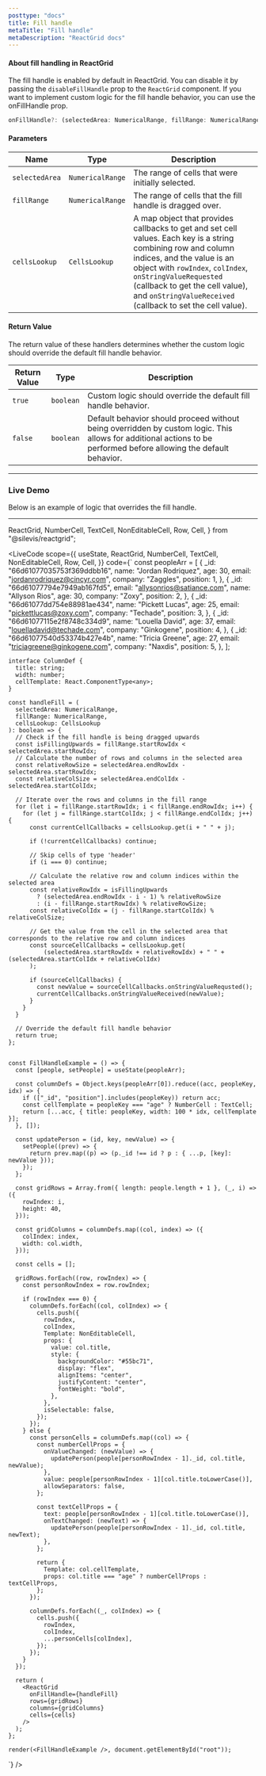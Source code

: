```yaml
---
posttype: "docs"
title: Fill handle
metaTitle: "Fill handle"
metaDescription: "ReactGrid docs"
---
```


#### About fill handling in ReactGrid

The fill handle is enabled by default in ReactGrid. You can disable it by passing the `disableFillHandle` prop to the `ReactGrid` component. If you want to implement custom logic for the fill handle behavior, you can use the onFillHandle prop.

```ts
onFillHandle?: (selectedArea: NumericalRange, fillRange: NumericalRange, cellsLookup: CellsLookup) => boolean;
```

#### Parameters

Name         | Type                                      | Description |
-------------|-------------------------------------------|-------------|
`selectedArea`      | `NumericalRange`    | The range of cells that were initially selected. |
`fillRange` | `NumericalRange`                          | The range of cells that the fill handle is dragged over. |
`cellsLookup`| `CellsLookup`                             | A map object that provides callbacks to get and set cell values. Each key is a string combining row and column indices, and the value is an object with `rowIndex`, `colIndex`, `onStringValueRequested` (callback to get the cell value), and `onStringValueReceived` (callback to set the cell value). |


#### Return Value

The return value of these handlers determines whether the custom logic should override the default fill handle behavior.

| Return Value | Type      | Description                                                                                           |
|--------------|-----------|-------------------------------------------------------------------------------------------------------|
| `true`       | `boolean` | Custom logic should override the default fill handle behavior.                                         |
| `false`      | `boolean` | Default behavior should proceed without being overridden by custom logic. This allows for additional actions to be performed before allowing the default behavior. |


---

### Live Demo

Below is an example of logic that overrides the fill handle.

---

  ReactGrid,
  NumberCell,
  TextCell,
  NonEditableCell,
  Row,
  Cell,
} from "@silevis/reactgrid";


<LiveCode
  scope={{
    useState,
    ReactGrid,
    NumberCell,
    TextCell,
    NonEditableCell,
    Row,
    Cell,
  }}
  code={`
    const peopleArr = [
      {
        _id: "66d61077035753f369ddbb16",
        name: "Jordan Rodriquez",
        age: 30,
        email: "jordanrodriquez@cincyr.com",
        company: "Zaggles",
        position: 1,
      },
      {
        _id: "66d61077794e7949ab167fd5",
        email: "allysonrios@satiance.com",
        name: "Allyson Rios",
        age: 30,
        company: "Zoxy",
        position: 2,
      },
      {
        _id: "66d61077dd754e88981ae434",
        name: "Pickett Lucas",
        age: 25,
        email: "pickettlucas@zoxy.com",
        company: "Techade",
        position: 3,
      },
      {
        _id: "66d61077115e2f8748c334d9",
        name: "Louella David",
        age: 37,
        email: "louelladavid@techade.com",
        company: "Ginkogene",
        position: 4,
      },
      {
        _id: "66d61077540d53374b427e4b",
        name: "Tricia Greene",
        age: 27,
        email: "triciagreene@ginkogene.com",
        company: "Naxdis",
        position: 5,
      },
    ];

    interface ColumnDef {
      title: string;
      width: number;
      cellTemplate: React.ComponentType<any>;
    }

    const handleFill = (
      selectedArea: NumericalRange,
      fillRange: NumericalRange,
      cellsLookup: CellsLookup
    ): boolean => {
      // Check if the fill handle is being dragged upwards
      const isFillingUpwards = fillRange.startRowIdx < selectedArea.startRowIdx;
      // Calculate the number of rows and columns in the selected area
      const relativeRowSize = selectedArea.endRowIdx - selectedArea.startRowIdx;
      const relativeColSize = selectedArea.endColIdx - selectedArea.startColIdx;

      // Iterate over the rows and columns in the fill range
      for (let i = fillRange.startRowIdx; i < fillRange.endRowIdx; i++) {
        for (let j = fillRange.startColIdx; j < fillRange.endColIdx; j++) {
          const currentCellCallbacks = cellsLookup.get(i + " " + j);

          if (!currentCellCallbacks) continue;

          // Skip cells of type 'header'
          if (i === 0) continue;

          // Calculate the relative row and column indices within the selected area
          const relativeRowIdx = isFillingUpwards
            ? (selectedArea.endRowIdx - i - 1) % relativeRowSize
            : (i - fillRange.startRowIdx) % relativeRowSize;
          const relativeColIdx = (j - fillRange.startColIdx) % relativeColSize;

          // Get the value from the cell in the selected area that corresponds to the relative row and column indices
          const sourceCellCallbacks = cellsLookup.get(
              (selectedArea.startRowIdx + relativeRowIdx) + " " + (selectedArea.startColIdx + relativeColIdx)
          );

          if (sourceCellCallbacks) {
            const newValue = sourceCellCallbacks.onStringValueRequsted();
            currentCellCallbacks.onStringValueReceived(newValue);
          }
        }
      }

      // Override the default fill handle behavior
      return true;
    };


    const FillHandleExample = () => {
      const [people, setPeople] = useState(peopleArr);

      const columnDefs = Object.keys(peopleArr[0]).reduce((acc, peopleKey, idx) => {
        if (["_id", "position"].includes(peopleKey)) return acc;
        const cellTemplate = peopleKey === "age" ? NumberCell : TextCell;
        return [...acc, { title: peopleKey, width: 100 * idx, cellTemplate }];
      }, []);

      const updatePerson = (id, key, newValue) => {
        setPeople((prev) => {
          return prev.map((p) => (p._id !== id ? p : { ...p, [key]: newValue }));
        });
      };

      const gridRows = Array.from({ length: people.length + 1 }, (_, i) => ({
        rowIndex: i,
        height: 40,
      }));

      const gridColumns = columnDefs.map((col, index) => ({
        colIndex: index,
        width: col.width,
      }));

      const cells = [];

      gridRows.forEach((row, rowIndex) => {
        const personRowIndex = row.rowIndex;

        if (rowIndex === 0) {
          columnDefs.forEach((col, colIndex) => {
            cells.push({
              rowIndex,
              colIndex,
              Template: NonEditableCell,
              props: {
                value: col.title,
                style: {
                  backgroundColor: "#55bc71",
                  display: "flex",
                  alignItems: "center",
                  justifyContent: "center",
                  fontWeight: "bold",
                },
              },
              isSelectable: false,
            });
          });
        } else {
          const personCells = columnDefs.map((col) => {
            const numberCellProps = {
              onValueChanged: (newValue) => {
                updatePerson(people[personRowIndex - 1]._id, col.title, newValue);
              },
              value: people[personRowIndex - 1][col.title.toLowerCase()],
              allowSeparators: false,
            };

            const textCellProps = {
              text: people[personRowIndex - 1][col.title.toLowerCase()],
              onTextChanged: (newText) => {
                updatePerson(people[personRowIndex - 1]._id, col.title, newText);
              },
            };

            return {
              Template: col.cellTemplate,
              props: col.title === "age" ? numberCellProps : textCellProps,
            };
          });

          columnDefs.forEach((_, colIndex) => {
            cells.push({
              rowIndex,
              colIndex,
              ...personCells[colIndex],
            });
          });
        }
      });

      return (
        <ReactGrid
          onFillHandle={handleFill}
          rows={gridRows}
          columns={gridColumns}
          cells={cells}
        />
      );
    };

    render(<FillHandleExample />, document.getElementById("root"));
  `}
/>